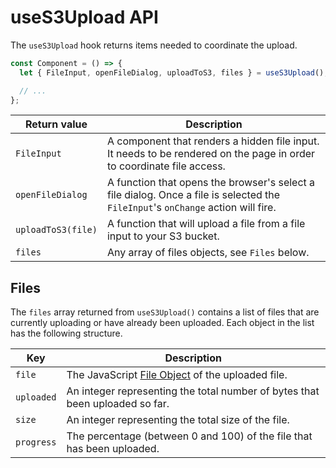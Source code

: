 # useS3Upload API

The `useS3Upload` hook returns items needed to coordinate the upload.

```jsx
const Component = () => {
  let { FileInput, openFileDialog, uploadToS3, files } = useS3Upload();

  // ...
};
```

| Return value       | Description                                                                                                                      |
| ------------------ | -------------------------------------------------------------------------------------------------------------------------------- |
| `FileInput`        | A component that renders a hidden file input. It needs to be rendered on the page in order to coordinate file access.            |
| `openFileDialog`   | A function that opens the browser's select a file dialog. Once a file is selected the `FileInput`'s `onChange` action will fire. |
| `uploadToS3(file)` | A function that will upload a file from a file input to your S3 bucket.                                                          |
| `files`            | Any array of files objects, see `Files` below.                                                                                   |

## Files

The `files` array returned from `useS3Upload()` contains a list of files that are currently uploading or have already been uploaded. Each object in the list has the following structure.

| Key        | Description                                                                                               |
| ---------- | --------------------------------------------------------------------------------------------------------- |
| `file`     | The JavaScript [File Object](https://developer.mozilla.org/en-US/docs/Web/API/File) of the uploaded file. |
| `uploaded` | An integer representing the total number of bytes that been uploaded so far.                              |
| `size`     | An integer representing the total size of the file.                                                       |
| `progress` | The percentage (between 0 and 100) of the file that has been uploaded.                                    |
